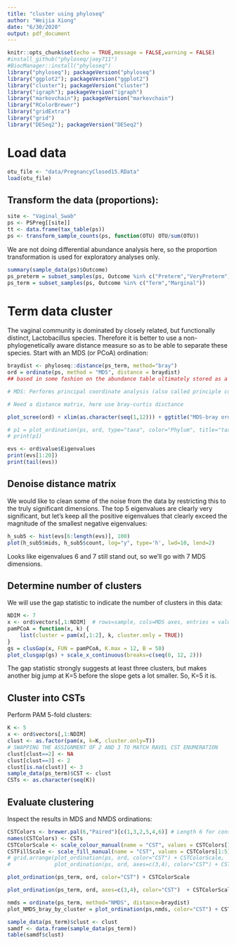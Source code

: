 ```yaml
---
title: "cluster using phyloseq"
author: "Weijia Xiong"
date: "6/30/2020"
output: pdf_document
---
```


```r
knitr::opts_chunk$set(echo = TRUE,message = FALSE,warning = FALSE)
#install_github("phyloseq/joey711")
#BiocManager::install("phyloseq")
library("phyloseq"); packageVersion("phyloseq")
library("ggplot2"); packageVersion("ggplot2")
library("cluster"); packageVersion("cluster")
library("igraph"); packageVersion("igraph")
library("markovchain"); packageVersion("markovchain")
library("RColorBrewer")
library("gridExtra")
library("grid")
library("DESeq2"); packageVersion("DESeq2")
```

# Load data
```r
otu_file <- "data/PregnancyClosed15.RData"
load(otu_file)
```

## Transform the data (proportions):
```r
site <- "Vaginal_Swab"
ps <- PSPreg[[site]]
tt <- data.frame(tax_table(ps))
ps <- transform_sample_counts(ps, function(OTU) OTU/sum(OTU))

```
We are not doing differential abundance analysis here, so the proportion transformation is used for exploratory analyses only.


```r
summary(sample_data(ps)$Outcome)
ps_preterm = subset_samples(ps, Outcome %in% c("Preterm","VeryPreterm"))
ps_term = subset_samples(ps, Outcome %in% c("Term","Marginal"))
```

# Term data cluster

The vaginal community is dominated by closely related, but functionally distinct, Lactobacillus species. Therefore it is better to use a non-phylogenetically aware distance measure so as to be able to separate these species. Start with an MDS (or PCoA) ordination:
```r
braydist <- phyloseq::distance(ps_term, method="bray")
ord = ordinate(ps, method = "MDS", distance = braydist)  
## based in some fashion on the abundance table ultimately stored as a contingency matrix (otu_table-class).

# MDS: Performs principal coordinate analysis (also called principle coordinate decomposition, multidimensional scaling (MDS), or classical scaling) of a distance matrix (Gower 1966), including two correction methods for negative eigenvalues. 

# Need a distance matrix, here use bray-curtis disctance

plot_scree(ord) + xlim(as.character(seq(1,12))) + ggtitle("MDS-bray ordination eigenvalues")

# p1 = plot_ordination(ps, ord, type="taxa", color="Phylum", title="taxa")
# print(p1)

evs <- ord$value$Eigenvalues
print(evs[1:20])
print(tail(evs))
```

## Denoise distance matrix

We would like to clean some of the noise from the data by restricting this to the truly significant dimensions. The top 5 eigenvalues are clearly very significant, but let's keep all the positive eigenvalues that clearly exceed the magnitude of the smallest negative eigenvalues:
```r
h_sub5 <- hist(evs[6:length(evs)], 100)
plot(h_sub5$mids, h_sub5$count, log="y", type='h', lwd=10, lend=2)
```


Looks like eigenvalues 6 and 7 still stand out, so we'll go with 7 MDS dimensions.

## Determine number of clusters
We will use the gap statistic to indicate the number of clusters in this data:
```r
NDIM <- 7
x <- ord$vectors[,1:NDIM]  # rows=sample, cols=MDS axes, entries = value
pamPCoA = function(x, k) {
    list(cluster = pam(x[,1:2], k, cluster.only = TRUE))
}
gs = clusGap(x, FUN = pamPCoA, K.max = 12, B = 50)
plot_clusgap(gs) + scale_x_continuous(breaks=c(seq(0, 12, 2)))
```

The gap statistic strongly suggests at least three clusters, but makes another big jump at K=5 before the slope gets a lot smaller. So, K=5 it is.

## Cluster into CSTs

Perform PAM 5-fold clusters:
```r
K <- 5
x <- ord$vectors[,1:NDIM]
clust <- as.factor(pam(x, k=K, cluster.only=T))
# SWAPPING THE ASSIGNMENT OF 2 AND 3 TO MATCH RAVEL CST ENUMERATION
clust[clust==2] <- NA
clust[clust==3] <- 2
clust[is.na(clust)] <- 3
sample_data(ps_term)$CST <- clust
CSTs <- as.character(seq(K))
```



## Evaluate clustering

Inspect the results in MDS and NMDS ordinations:
```r
CSTColors <- brewer.pal(6,"Paired")[c(1,3,2,5,4,6)] # Length 6 for consistency with pre-revision CST+ coloration
names(CSTColors) <- CSTs
CSTColorScale <- scale_colour_manual(name = "CST", values = CSTColors[1:5])
CSTFillScale <- scale_fill_manual(name = "CST", values = CSTColors[1:5])
# grid.arrange(plot_ordination(ps, ord, color="CST") + CSTColorScale,
#              plot_ordination(ps, ord, axes=c(3,4), color="CST") + CSTColorScale, main="Ordination by Cluster")

plot_ordination(ps_term, ord, color="CST") + CSTColorScale

plot_ordination(ps_term, ord, axes=c(3,4), color="CST")  + CSTColorScale

nmds = ordinate(ps_term, method="NMDS", distance=braydist)
plot_NMDS_bray_by_cluster = plot_ordination(ps,nmds, color="CST") + CSTColorScale + ggtitle("NMDS -- bray -- By Cluster")
```


```r
sample_data(ps_term)$clust <- clust
samdf <- data.frame(sample_data(ps_term))
table(samdf$clust)
```

